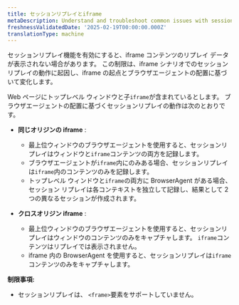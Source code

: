 ```yaml
---
title: セッションリプレイとiframe
metaDescription: Understand and troubleshoot common issues with session replay and iframes behavior
freshnessValidatedDate: '2025-02-19T00:00:00.000Z'
translationType: machine
---
```


セッションリプレイ機能を有効にすると、iframe コンテンツのリプレイ データが表示されない場合があります。 この制限は、iframe シナリオでのセッションリプレイの動作に起因し、iframe の起点とブラウザエージェントの配置に基づいて変化します。

Web ページにトップレベル ウィンドウと子`iframe`が含まれているとします。 ブラウザエージェントの配置に基づくセッションリプレイの動作は次のとおりです。

* **同じオリジンの iframe** :

  * 最上位ウィンドウのブラウザエージェントを使用すると、セッションリプレイはウィンドウと`iframe`コンテンツの両方を記録します。
  * ブラウザエージェントが`iframe`内にのみある場合、セッションリプレイは`iframe`内のコンテンツのみを記録します。
  * トップレベル ウィンドウと`iframe`の両方に BrowserAgent がある場合、セッション リプレイは各コンテキストを独立して記録し、結果として 2 つの異なるセッションが作成されます。

* **クロスオリジン iframe** :

  * 最上位ウィンドウのブラウザエージェントを使用すると、セッションリプレイはウィンドウのコンテンツのみをキャプチャします。 `iframe`コンテンツはリプレイでは表示されません。
  * iframe 内の BrowserAgent を使用すると、セッションリプレイは`iframe`コンテンツのみをキャプチャします。

**制限事項:**

* セッションリプレイは、 `<frame>`要素をサポートしていません。